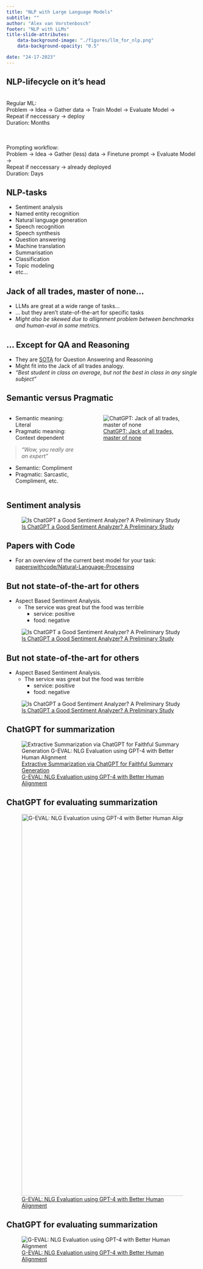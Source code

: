 ```yaml
---
title: "NLP with Large Language Models" 
subtitle: ""
author: "Alex van Vorstenbosch"
footer: "NLP with LLMs"
title-slide-attributes:
    data-background-image: "./figures/llm_for_nlp.png"
    data-background-opacity: "0.5"

date: "24-17-2023"
---
```


## NLP-lifecycle on it's head

\
Regular ML:\
Problem &rarr; Idea &rarr; Gather data &rarr; Train Model &rarr; Evaluate Model &rarr;\
<span class="highlighted-text">Repeat if neccessary</span> &rarr; deploy\
Duration: Months\
\
\

Prompting workflow:\
Problem &rarr; Idea &rarr; Gather (less) data &rarr; Finetune prompt &rarr; Evaluate Model &rarr;\
<span class="highlighted-text">Repeat if neccessary</span> &rarr; already deployed\
Duration: Days

## NLP-tasks

:::{.nonincremental}
- Sentiment analysis
- Named entity recognition
- Natural language generation
- Speech recognition
- Speech synthesis
- Question answering
- Machine translation
- Summarisation
- Classification
- Topic modeling
- etc...
:::

## Jack of all trades, master of none...
- LLMs are great at a wide range of tasks...
- ... but they aren't state-of-the-art for specific tasks
- *Might also be skewed due to allignment problem between benchmarks and human-eval in some metrics.*

## ... Except for QA and Reasoning
- They are [SOTA](https://arxiv.org/pdf/2305.10403v3.pdf) for <span class="highlighted-text">Question Answering</span> and <span class="highlighted-text">Reasoning</span> 
- Might fit into the Jack of all trades analogy.
- *"Best student in class on average, but not the best in class in any single subject"*

## Semantic versus Pragmatic

:::{.columns}

:::{.column width="40%"}
- Semantic meaning: Literal
- Pragmatic meaning: Context dependent

:::{.fragment}
> *"Wow, you really are an expert"*
:::
- Semantic: Compliment
- Pragmatic: Sarcastic, Compliment, etc.

:::

:::{.column width="60%"}
![[ChatGPT: Jack of all trades, master of none](https://www.sciencedirect.com/science/article/pii/S156625352300177X)](./figures/chatgpt-versus-sota.jpg)

:::
:::

## Sentiment analysis

![[Is ChatGPT a Good Sentiment Analyzer? A Preliminary Study](https://arxiv.org/pdf/2304.04339.pdf)](./figures/ChatGPT-generalizes-better.png)

## Papers with Code
- For an overview of the current best model for your task:
[paperswithcode/Natural-Language-Processing](https://paperswithcode.com/area/natural-language-processing)

## But not state-of-the-art for others
- Aspect Based Sentiment Analysis. 
    - The service was great but the food was terrible
        - service: positive
        - food: negative

![[Is ChatGPT a Good Sentiment Analyzer? A Preliminary Study](https://arxiv.org/pdf/2304.04339.pdf)](./figures/absc-chatgpt.png)

## But not state-of-the-art for others

:::{.nonincremental}
- Aspect Based Sentiment Analysis. 
    - The service was great but the food was terrible
        - service: positive
        - food: negative
:::

![[Is ChatGPT a Good Sentiment Analyzer? A Preliminary Study](https://arxiv.org/pdf/2304.04339.pdf)](./figures/ChatGPT-generalizes-better.png)

## ChatGPT for summarization {auto-animate="true"}

::: {data-id="fig1"}
![[Extractive Summarization via ChatGPT for Faithful Summary Generation](https://arxiv.org/pdf/2304.04193.pdf)\
[G-EVAL: NLG Evaluation using GPT-4 with Better Human Alignment](https://arxiv.org/pdf/2303.16634.pdf)](./figures/chatgpt-for-summarization.png)
:::

## ChatGPT for evaluating summarization {auto-animate="true"}

::: {data-id="fig1"}
![[G-EVAL: NLG Evaluation using GPT-4 with Better Human Alignment](https://arxiv.org/pdf/2303.16634.pdf)](./figures/G-eval.png){width="1000px" height="auto"}
:::

## ChatGPT for evaluating summarization {auto-animate="true"}

::: {data-id="fig1"}
![[G-EVAL: NLG Evaluation using GPT-4 with Better Human Alignment](https://arxiv.org/pdf/2303.16634.pdf)](./figures/llms-all-the-way-down.webp)
:::

